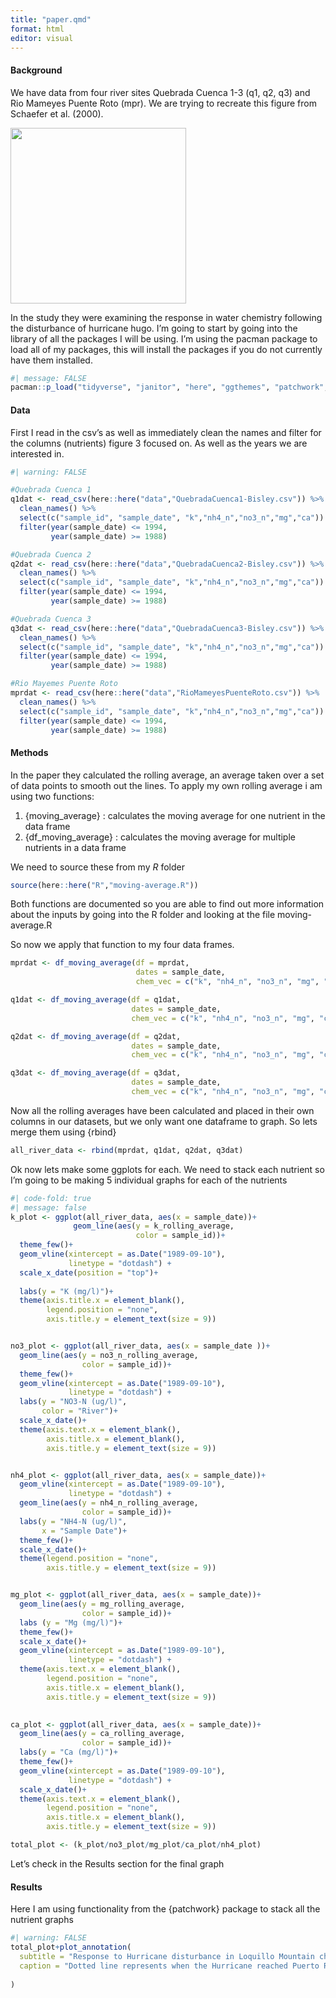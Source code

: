 ```yaml
---
title: "paper.qmd"
format: html
editor: visual
---
```


#### Background

We have data from four river sites Quebrada Cuenca 1-3 (q1, q2, q3) and Rio Mameyes Puente Roto (mpr). We are trying to recreate this figure from Schaefer et al. (2000).

![](Schaefer_etal_2020_fig3.png){fig-align="center" width="281"}

In the study they were examining the response in water chemistry following the disturbance of hurricane hugo. I'm going to start by going into the library of all the packages I will be using. I'm using the pacman package to load all of my packages, this will install the packages if you do not currently have them installed.

```r
#| message: FALSE
pacman::p_load("tidyverse", "janitor", "here", "ggthemes", "patchwork", "ARTofR")
```

#### Data

First I read in the csv's as well as immediately clean the names and filter for the columns (nutrients) figure 3 focused on. As well as the years we are interested in.

```r
#| warning: FALSE

#Quebrada Cuenca 1
q1dat <- read_csv(here::here("data","QuebradaCuenca1-Bisley.csv")) %>% 
  clean_names() %>% 
  select(c("sample_id", "sample_date", "k","nh4_n","no3_n","mg","ca")) %>% 
  filter(year(sample_date) <= 1994,
         year(sample_date) >= 1988)

#Quebrada Cuenca 2
q2dat <- read_csv(here::here("data","QuebradaCuenca2-Bisley.csv")) %>% 
  clean_names() %>% 
  select(c("sample_id", "sample_date", "k","nh4_n","no3_n","mg","ca")) %>% 
  filter(year(sample_date) <= 1994,
         year(sample_date) >= 1988)

#Quebrada Cuenca 3
q3dat <- read_csv(here::here("data","QuebradaCuenca3-Bisley.csv")) %>% 
  clean_names() %>% 
  select(c("sample_id", "sample_date", "k","nh4_n","no3_n","mg","ca")) %>% 
  filter(year(sample_date) <= 1994,
         year(sample_date) >= 1988)

#Rio Mayemes Puente Roto 
mprdat <- read_csv(here::here("data","RioMameyesPuenteRoto.csv")) %>% 
  clean_names() %>% 
  select(c("sample_id", "sample_date", "k","nh4_n","no3_n","mg","ca")) %>% 
  filter(year(sample_date) <= 1994,
         year(sample_date) >= 1988)
```

#### Methods

In the paper they calculated the rolling average, an average taken over a set of data points to smooth out the lines. To apply my own rolling average i am using two functions:

1.  {moving_average} : calculates the moving average for one nutrient in the data frame
2.  {df_moving_average} : calculates the moving average for multiple nutrients in a data frame

We need to source these from my *R* folder

```r
source(here::here("R","moving-average.R"))
```

Both functions are documented so you are able to find out more information about the inputs by going into the R folder and looking at the file moving-average.R

So now we apply that function to my four data frames.

```r
mprdat <- df_moving_average(df = mprdat, 
                            dates = sample_date,
                            chem_vec = c("k", "nh4_n", "no3_n", "mg", "ca"))

q1dat <- df_moving_average(df = q1dat, 
                           dates = sample_date,
                           chem_vec = c("k", "nh4_n", "no3_n", "mg", "ca"))

q2dat <- df_moving_average(df = q2dat, 
                           dates = sample_date,
                           chem_vec = c("k", "nh4_n", "no3_n", "mg", "ca"))

q3dat <- df_moving_average(df = q3dat, 
                           dates = sample_date,
                           chem_vec = c("k", "nh4_n", "no3_n", "mg", "ca"))
```

Now all the rolling averages have been calculated and placed in their own columns in our datasets, but we only want one dataframe to graph. So lets merge them using {rbind}

```r
all_river_data <- rbind(mprdat, q1dat, q2dat, q3dat)
```

Ok now lets make some ggplots for each. We need to stack each nutrient so I'm going to be making 5 individual graphs for each of the nutrients

```r
#| code-fold: true
#| message: false
k_plot <- ggplot(all_river_data, aes(x = sample_date))+
              geom_line(aes(y = k_rolling_average, 
                            color = sample_id))+
  theme_few()+
  geom_vline(xintercept = as.Date("1989-09-10"),
             linetype = "dotdash") +
  scale_x_date(position = "top")+
  
  labs(y = "K (mg/l)")+
  theme(axis.title.x = element_blank(),
        legend.position = "none",
        axis.title.y = element_text(size = 9))


no3_plot <- ggplot(all_river_data, aes(x = sample_date ))+
  geom_line(aes(y = no3_n_rolling_average, 
                color = sample_id))+
  theme_few()+
  geom_vline(xintercept = as.Date("1989-09-10"),
             linetype = "dotdash") +
  labs(y = "NO3-N (ug/l)",
       color = "River")+
  scale_x_date()+
  theme(axis.text.x = element_blank(),
        axis.title.x = element_blank(),
        axis.title.y = element_text(size = 9))


nh4_plot <- ggplot(all_river_data, aes(x = sample_date))+
  geom_vline(xintercept = as.Date("1989-09-10"),
             linetype = "dotdash") +
  geom_line(aes(y = nh4_n_rolling_average, 
                color = sample_id))+
  labs(y = "NH4-N (ug/l)",
       x = "Sample Date")+
  theme_few()+
  scale_x_date()+
  theme(legend.position = "none",
        axis.title.y = element_text(size = 9))


mg_plot <- ggplot(all_river_data, aes(x = sample_date))+
  geom_line(aes(y = mg_rolling_average, 
                color = sample_id))+
  labs (y = "Mg (mg/l)")+
  theme_few()+
  scale_x_date()+
  geom_vline(xintercept = as.Date("1989-09-10"),
             linetype = "dotdash") +
  theme(axis.text.x = element_blank(), 
        legend.position = "none",
        axis.title.x = element_blank(),
        axis.title.y = element_text(size = 9))
  

ca_plot <- ggplot(all_river_data, aes(x = sample_date))+
  geom_line(aes(y = ca_rolling_average,
                color = sample_id))+
  labs(y = "Ca (mg/l)")+
  theme_few()+
  geom_vline(xintercept = as.Date("1989-09-10"),
             linetype = "dotdash") +
  scale_x_date()+
  theme(axis.text.x = element_blank(), 
        legend.position = "none",
        axis.title.x = element_blank(),
        axis.title.y = element_text(size = 9))

total_plot <- (k_plot/no3_plot/mg_plot/ca_plot/nh4_plot)
```

Let's check in the Results section for the final graph

#### Results

Here I am using functionality from the {patchwork} package to stack all the nutrient graphs

```r
#| warning: FALSE
total_plot+plot_annotation(
  subtitle = "Response to Hurricane disturbance in Loquillo Mountain chemestry after Hurricane Hugo (1989)",
  caption = "Dotted line represents when the Hurricane reached Puerto Rico"
  
)
```
